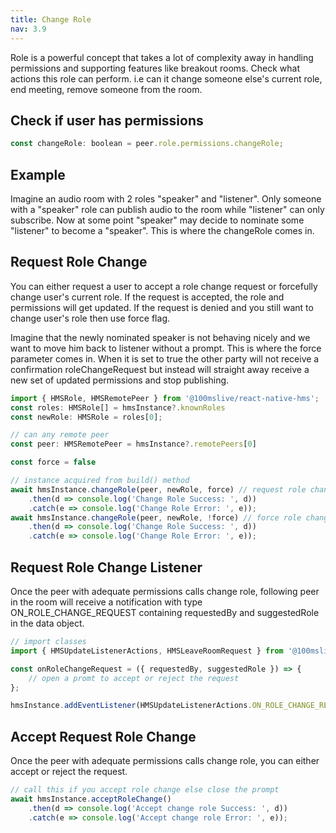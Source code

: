 ```yaml
---
title: Change Role
nav: 3.9
---
```


Role is a powerful concept that takes a lot of complexity away in handling permissions and supporting features like breakout rooms. Check what actions this role can perform. i.e can it change someone else's current role, end meeting, remove someone from the room.

## Check if user has permissions

```js
const changeRole: boolean = peer.role.permissions.changeRole;
```

## Example

Imagine an audio room with 2 roles "speaker" and "listener". Only someone with a "speaker" role can publish audio to the room while "listener" can only subscribe. Now at some point "speaker" may decide to nominate some "listener" to become a "speaker". This is where the changeRole comes in.

## Request Role Change

You can either request a user to accept a role change request or forcefully change user's current role. If the request is accepted, the role and permissions will get updated. If the request is denied and you still want to change user's role then use force flag.

Imagine that the newly nominated speaker is not behaving nicely and we want to move him back to listener without a prompt. This is where the force parameter comes in. When it is set to true the other party will not receive a confirmation roleChangeRequest but instead will straight away receive a new set of updated permissions and stop publishing.

```js
import { HMSRole, HMSRemotePeer } from '@100mslive/react-native-hms';
const roles: HMSRole[] = hmsInstance?.knownRoles
const newRole: HMSRole = roles[0];

// can any remote peer
const peer: HMSRemotePeer = hmsInstance?.remotePeers[0] 

const force = false

// instance acquired from build() method
await hmsInstance.changeRole(peer, newRole, force) // request role change
    .then(d => console.log('Change Role Success: ', d))
    .catch(e => console.log('Change Role Error: ', e));
await hmsInstance.changeRole(peer, newRole, !force) // force role change
    .then(d => console.log('Change Role Success: ', d))
    .catch(e => console.log('Change Role Error: ', e));
```

## Request Role Change Listener

Once the peer with adequate permissions calls change role, following peer in the room will receive a notification with type ON_ROLE_CHANGE_REQUEST containing requestedBy and suggestedRole in the data object.

```js
// import classes
import { HMSUpdateListenerActions, HMSLeaveRoomRequest } from '@100mslive/react-native-hms';

const onRoleChangeRequest = ({ requestedBy, suggestedRole }) => {
    // open a promt to accept or reject the request
};

hmsInstance.addEventListener(HMSUpdateListenerActions.ON_ROLE_CHANGE_REQUEST, onRoleChangeRequest);
```

## Accept Request Role Change

Once the peer with adequate permissions calls change role, you can either accept or reject the request.

```js
// call this if you accept role change else close the prompt
await hmsInstance.acceptRoleChange()
    .then(d => console.log('Accept change role Success: ', d))
    .catch(e => console.log('Accept change role Error: ', e));
```
